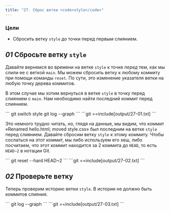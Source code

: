 ```yaml
---
title: "27. Сброс ветки <code>style</code>"
---
```


### Цели

- Сбросить ветку `style` до точки перед первым слиянием.

## _01_ Сбросьте ветку `style`

Давайте вернемся во времени на ветке `style` к точке _перед_ тем, как мы слили ее с веткой `main`. Мы можем сбросить ветку к любому коммиту при помощи команды `reset`. По сути, это изменение указателя ветки на любую точку дерева коммитов.

В этом случае мы хотим вернуться в ветке `style` в точку перед слиянием с `main`. Нам необходимо найти последний коммит перед слиянием.

<Run>
```
git switch style
git log --graph
```
</Run>

<Output>
```git
==include[output/27-01.txt]
```
</Output>

Это немного трудно читать, но, глядя на данные, мы видим, что коммит «Renamed hello.html; moved style.css» был последним на ветке `style` перед слиянием. Давайте сбросим ветку `style` к этому коммиту. Чтобы сослаться на этот коммит, мы либо используем его хеш, либо посчитаем, что этот коммит находится за 2 коммита до `HEAD`, то есть `HEAD~2` в нотации Git.

<Run>
```
git reset --hard HEAD~2
```
</Run>

<Output>
```git
==include[output/27-02.txt]
```
</Output>

## _02_ Проверьте ветку

Теперь проверим историю ветки `style`. В истории не должно быть коммитов слияния.

<Run>
```
git log --graph
```
</Run>

<Output>
```git
==include[output/27-03.txt]
```
</Output>